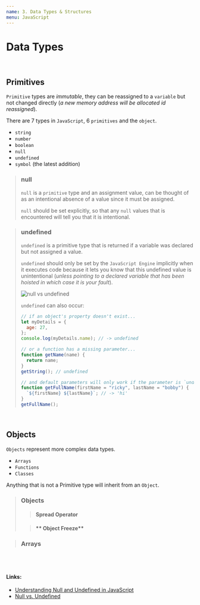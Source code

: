 ```yaml
---
name: 3. Data Types & Structures
menu: JavaScript
---
```


# Data Types

<br />

## Primitives

`Primitive` types are _immutable_, they can be reassigned to a `variable` but not changed directly (_a new memory address will be allocated id reassigned_).

There are 7 types in `JavaScript`, 6 `primitives` and the `object`.

- `string`
- `number`
- `boolean`
- `null`
- `undefined`
- `symbol` (the latest addition)

> ### **null**
>
> `null` is a `primitive` type and an assignment value, can be thought of as an intentional absence of a value since it must be assigned.
>
> `null` should be set explicitly, so that any `null` values that is encountered will tell you that it is intentional.

> ### **undefined**
>
> `undefined` is a primitive type that is returned if a variable was declared but not assigned a value.
>
> `undefined` should only be set by the `JavaScript Engine` implicitly when it executes code because it lets you know that this undefined value is unintentional (_unless pointing to a declared variable that has been hoisted in which case it is your fault_).
>
> ![null vs undefined](https://i.stack.imgur.com/T9M2J.png)
>
> `undefined` can also occur:
>
> ```js
> // if an object's property doesn't exist...
> let myDetails = {
>   age: 27,
> };
> console.log(myDetails.name); // -> undefined
>
> // or a function has a missing parameter...
> function getName(name) {
>   return name;
> }
> getString(); // undefined
>
> // and default parameters will only work if the parameter is `undefined`
> function getFullName(firstName = "ricky", lastName = "bobby") {
>   `${firstName} ${lastName}`; // -> 'hi'
> }
> getFullName();
> ```

<br />

## Objects

`Objects` represent more complex data types.

- `Arrays`
- `Functions`
- `Classes`

Anything that is not a Primitive type will inherit from an `Object`.

> ### **Objects**
>
> > #### **Spread Operator**
>
> > #### ** Object Freeze**

> ### **Arrays**

<br />
<br />

#### Links:

- [Understanding Null and Undefined in JavaScript](https://blog.bitsrc.io/understanding-null-and-undefined-in-javascript-77ceb44cf7db)
- [Null vs. Undefined](https://codeburst.io/javascript-null-vs-undefined-20f955215a2)
